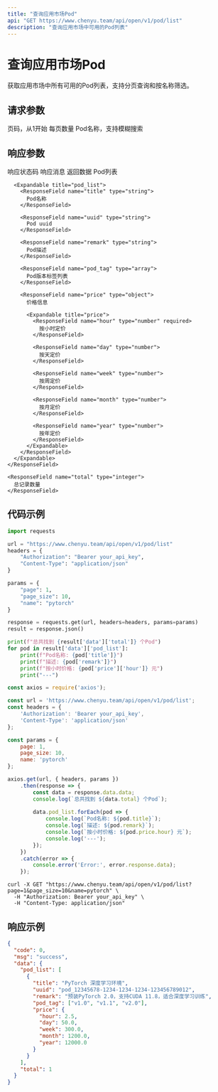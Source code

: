 ```yaml
---
title: "查询应用市场Pod"
api: "GET https://www.chenyu.team/api/open/v1/pod/list"
description: "查询应用市场中可用的Pod列表"
---
```


# 查询应用市场Pod

获取应用市场中所有可用的Pod列表，支持分页查询和按名称筛选。

## 请求参数

<ParamField query="page" type="integer" optional>
  页码，从1开始
</ParamField>

<ParamField query="page_size" type="integer" optional>
  每页数量
</ParamField>

<ParamField query="name" type="string" optional>
  Pod名称，支持模糊搜索
</ParamField>

## 响应参数

<ResponseField name="code" type="integer">
  响应状态码
</ResponseField>

<ResponseField name="msg" type="string">
  响应消息
</ResponseField>

<ResponseField name="data" type="object">
  返回数据
  
  <Expandable title="data">
    <ResponseField name="pod_list" type="array">
      Pod列表
      
      <Expandable title="pod_list">
        <ResponseField name="title" type="string">
          Pod名称
        </ResponseField>
        
        <ResponseField name="uuid" type="string">
          Pod uuid
        </ResponseField>
        
        <ResponseField name="remark" type="string">
          Pod描述
        </ResponseField>
        
        <ResponseField name="pod_tag" type="array">
          Pod版本标签列表
        </ResponseField>
        
        <ResponseField name="price" type="object">
          价格信息
          
          <Expandable title="price">
            <ResponseField name="hour" type="number" required>
              按小时定价
            </ResponseField>
            
            <ResponseField name="day" type="number">
              按天定价
            </ResponseField>
            
            <ResponseField name="week" type="number">
              按周定价
            </ResponseField>
            
            <ResponseField name="month" type="number">
              按月定价
            </ResponseField>
            
            <ResponseField name="year" type="number">
              按年定价
            </ResponseField>
          </Expandable>
        </ResponseField>
      </Expandable>
    </ResponseField>
    
    <ResponseField name="total" type="integer">
      总记录数量
    </ResponseField>
  </Expandable>
</ResponseField>

## 代码示例

<CodeGroup>

```python Python
import requests

url = "https://www.chenyu.team/api/open/v1/pod/list"
headers = {
    "Authorization": "Bearer your_api_key",
    "Content-Type": "application/json"
}

params = {
    "page": 1,
    "page_size": 10,
    "name": "pytorch"
}

response = requests.get(url, headers=headers, params=params)
result = response.json()

print(f"总共找到 {result['data']['total']} 个Pod")
for pod in result['data']['pod_list']:
    print(f"Pod名称: {pod['title']}")
    print(f"描述: {pod['remark']}")
    print(f"按小时价格: {pod['price']['hour']} 元")
    print("---")
```

```javascript JavaScript
const axios = require('axios');

const url = 'https://www.chenyu.team/api/open/v1/pod/list';
const headers = {
    'Authorization': 'Bearer your_api_key',
    'Content-Type': 'application/json'
};

const params = {
    page: 1,
    page_size: 10,
    name: 'pytorch'
};

axios.get(url, { headers, params })
    .then(response => {
        const data = response.data.data;
        console.log(`总共找到 ${data.total} 个Pod`);
        
        data.pod_list.forEach(pod => {
            console.log(`Pod名称: ${pod.title}`);
            console.log(`描述: ${pod.remark}`);
            console.log(`按小时价格: ${pod.price.hour} 元`);
            console.log('---');
        });
    })
    .catch(error => {
        console.error('Error:', error.response.data);
    });
```

```curl cURL
curl -X GET "https://www.chenyu.team/api/open/v1/pod/list?page=1&page_size=10&name=pytorch" \
  -H "Authorization: Bearer your_api_key" \
  -H "Content-Type: application/json"
```

</CodeGroup>

## 响应示例

```json
{
  "code": 0,
  "msg": "success",
  "data": {
    "pod_list": [
      {
        "title": "PyTorch 深度学习环境",
        "uuid": "pod_12345678-1234-1234-1234-123456789012",
        "remark": "预装PyTorch 2.0，支持CUDA 11.8，适合深度学习训练",
        "pod_tag": ["v1.0", "v1.1", "v2.0"],
        "price": {
          "hour": 2.5,
          "day": 50.0,
          "week": 300.0,
          "month": 1200.0,
          "year": 12000.0
        }
      }
    ],
    "total": 1
  }
}
```